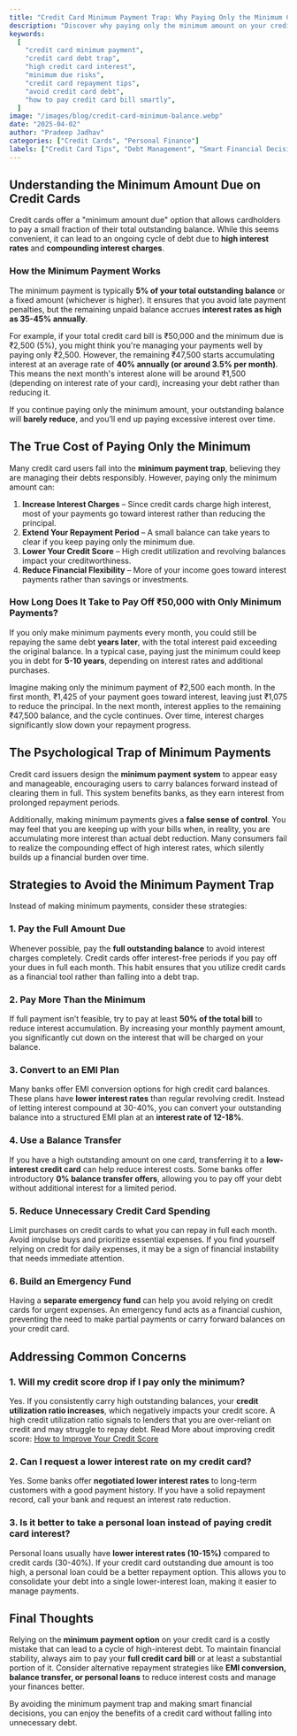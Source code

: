 ---
title: "Credit Card Minimum Payment Trap: Why Paying Only the Minimum Can Cost You More"
description: "Discover why paying only the minimum amount on your credit card bill can lead to a debt trap. Learn about interest calculations, financial risks, and smarter repayment strategies to avoid excessive interest charges."
keywords:
  [
    "credit card minimum payment",
    "credit card debt trap",
    "high credit card interest",
    "minimum due risks",
    "credit card repayment tips",
    "avoid credit card debt",
    "how to pay credit card bill smartly",
  ]
image: "/images/blog/credit-card-minimum-balance.webp"
date: "2025-04-02"
author: "Pradeep Jadhav"
categories: ["Credit Cards", "Personal Finance"]
labels: ["Credit Card Tips", "Debt Management", "Smart Financial Decisions"]
---

## Understanding the Minimum Amount Due on Credit Cards

Credit cards offer a "minimum amount due" option that allows cardholders to pay a small fraction of their total outstanding balance. While this seems convenient, it can lead to an ongoing cycle of debt due to **high interest rates** and **compounding interest charges**.

### How the Minimum Payment Works

The minimum payment is typically **5% of your total outstanding balance** or a fixed amount (whichever is higher). It ensures that you avoid late payment penalties, but the remaining unpaid balance accrues **interest rates as high as 35-45% annually**.

For example, if your total credit card bill is ₹50,000 and the minimum due is ₹2,500 (5%), you might think you're managing your payments well by paying only ₹2,500. However, the remaining ₹47,500 starts accumulating interest at an average rate of **40% annually (or around 3.5% per month)**. This means the next month's interest alone will be around ₹1,500 (depending on interest rate of your card), increasing your debt rather than reducing it.

If you continue paying only the minimum amount, your outstanding balance will **barely reduce**, and you’ll end up paying excessive interest over time.

<Ad />

## The True Cost of Paying Only the Minimum

Many credit card users fall into the **minimum payment trap**, believing they are managing their debts responsibly. However, paying only the minimum amount can:

1. **Increase Interest Charges** – Since credit cards charge high interest, most of your payments go toward interest rather than reducing the principal.
2. **Extend Your Repayment Period** – A small balance can take years to clear if you keep paying only the minimum due.
3. **Lower Your Credit Score** – High credit utilization and revolving balances impact your creditworthiness.
4. **Reduce Financial Flexibility** – More of your income goes toward interest payments rather than savings or investments.

### How Long Does It Take to Pay Off ₹50,000 with Only Minimum Payments?

If you only make minimum payments every month, you could still be repaying the same debt **years later**, with the total interest paid exceeding the original balance. In a typical case, paying just the minimum could keep you in debt for **5-10 years**, depending on interest rates and additional purchases.

Imagine making only the minimum payment of ₹2,500 each month. In the first month, ₹1,425 of your payment goes toward interest, leaving just ₹1,075 to reduce the principal. In the next month, interest applies to the remaining ₹47,500 balance, and the cycle continues. Over time, interest charges significantly slow down your repayment progress.

## The Psychological Trap of Minimum Payments

Credit card issuers design the **minimum payment system** to appear easy and manageable, encouraging users to carry balances forward instead of clearing them in full. This system benefits banks, as they earn interest from prolonged repayment periods.

Additionally, making minimum payments gives a **false sense of control**. You may feel that you are keeping up with your bills when, in reality, you are accumulating more interest than actual debt reduction. Many consumers fail to realize the compounding effect of high interest rates, which silently builds up a financial burden over time.

<Ad />

## Strategies to Avoid the Minimum Payment Trap

Instead of making minimum payments, consider these strategies:

### 1. Pay the Full Amount Due

Whenever possible, pay the **full outstanding balance** to avoid interest charges completely. Credit cards offer interest-free periods if you pay off your dues in full each month. This habit ensures that you utilize credit cards as a financial tool rather than falling into a debt trap.

### 2. Pay More Than the Minimum

If full payment isn’t feasible, try to pay at least **50% of the total bill** to reduce interest accumulation. By increasing your monthly payment amount, you significantly cut down on the interest that will be charged on your balance.

### 3. Convert to an EMI Plan

Many banks offer EMI conversion options for high credit card balances. These plans have **lower interest rates** than regular revolving credit. Instead of letting interest compound at 30-40%, you can convert your outstanding balance into a structured EMI plan at an **interest rate of 12-18%**.

### 4. Use a Balance Transfer

If you have a high outstanding amount on one card, transferring it to a **low-interest credit card** can help reduce interest costs. Some banks offer introductory **0% balance transfer offers**, allowing you to pay off your debt without additional interest for a limited period.

### 5. Reduce Unnecessary Credit Card Spending

Limit purchases on credit cards to what you can repay in full each month. Avoid impulse buys and prioritize essential expenses. If you find yourself relying on credit for daily expenses, it may be a sign of financial instability that needs immediate attention.

### 6. Build an Emergency Fund

Having a **separate emergency fund** can help you avoid relying on credit cards for urgent expenses. An emergency fund acts as a financial cushion, preventing the need to make partial payments or carry forward balances on your credit card.

## Addressing Common Concerns

### **1. Will my credit score drop if I pay only the minimum?**

Yes. If you consistently carry high outstanding balances, your **credit utilization ratio increases**, which negatively impacts your credit score. A high credit utilization ratio signals to lenders that you are over-reliant on credit and may struggle to repay debt.
Read More about improving credit score: [How to Improve Your Credit Score](/blog/understand-and-improve-credit-score)

### **2. Can I request a lower interest rate on my credit card?**

Yes. Some banks offer **negotiated lower interest rates** to long-term customers with a good payment history. If you have a solid repayment record, call your bank and request an interest rate reduction.

### **3. Is it better to take a personal loan instead of paying credit card interest?**

Personal loans usually have **lower interest rates (10-15%)** compared to credit cards (30-40%). If your credit card outstanding due amount is too high, a personal loan could be a better repayment option. This allows you to consolidate your debt into a single lower-interest loan, making it easier to manage payments.

## Final Thoughts

Relying on the **minimum payment option** on your credit card is a costly mistake that can lead to a cycle of high-interest debt. To maintain financial stability, always aim to pay your **full credit card bill** or at least a substantial portion of it. Consider alternative repayment strategies like **EMI conversion, balance transfer, or personal loans** to reduce interest costs and manage your finances better.

By avoiding the minimum payment trap and making smart financial decisions, you can enjoy the benefits of a credit card without falling into unnecessary debt.

